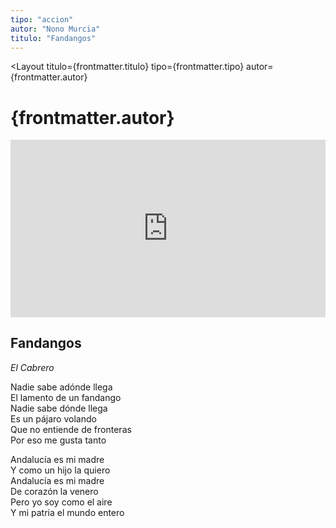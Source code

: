 ```yaml
---
tipo: "accion"
autor: "Nono Murcia"
titulo: "Fandangos"
---
```



<Layout
  titulo={frontmatter.titulo}
  tipo={frontmatter.tipo}
  autor={frontmatter.autor}
>

<Prose>
  <h1>{frontmatter.autor}</h1>
</Prose>

<div class="w-full">
  <div style="position:relative;padding-top:56.25%;">
    <iframe
      src="https://iframe.mediadelivery.net/embed/201842/373a1c84-54a5-4e46-92ec-46ffdfd89674?autoplay=false&loop=false&muted=false&preload=true&responsive=true"
      loading="lazy"
      style="border:0;position:absolute;top:0;height:100%;width:100%;"
      allow="accelerometer;gyroscope;autoplay;encrypted-media;picture-in-picture;"
      allowfullscreen="true"
    ></iframe>
  </div>
</div>

<Prose>

<ImageCaption
  mobileImgUrl={imageNonoCNT}
  desktopImgUrl={imageNonoCNT}
  alt="El Cabrero cantando en un acto de CNT. Archivo de archivos libertarios Anselmo Lorenzo"
  caption="El Cabrero cantando en un acto de CNT. Archivo de archivos libertarios Anselmo Lorenzo."
  clase="mt-20"
  hasCaption={true}
/>

<ImageCaption
  mobileImgUrl={imageNono2}
  desktopImgUrl={imageNono2}
  alt="Mi patria es el mundo entero, mi ley la libertad. Bandera anarquista."
  caption="Mi patria es el mundo entero, mi ley la libertad. Bandera anarquista."
  clase=""
  hasCaption={true}
/>

## Fandangos

_El Cabrero_

Nadie sabe adónde llega\
El lamento de un fandango \
Nadie sabe dónde llega \
Es un pájaro volando \
Que no entiende de fronteras \
Por eso me gusta tanto

Andalucía es mi madre \
Y como un hijo la quiero \
Andalucía es mi madre \
De corazón la venero \
Pero yo soy como el aire \
Y mi patria el mundo entero

</Prose>
</Layout>
